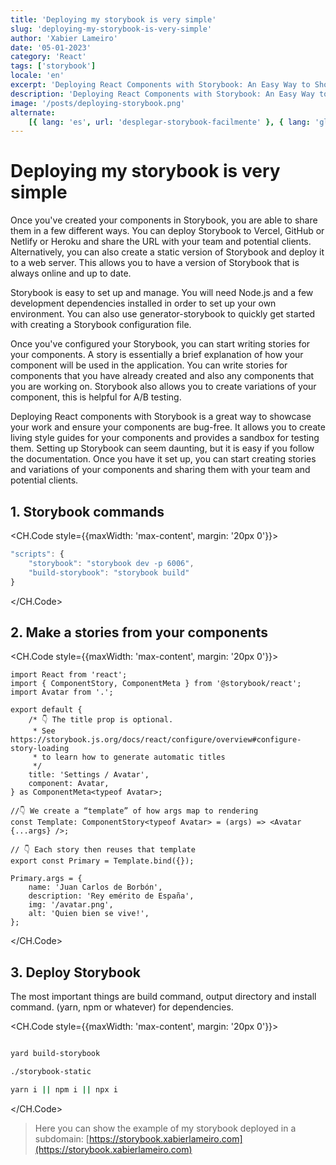 ```yaml
---
title: 'Deploying my storybook is very simple'
slug: 'deploying-my-storybook-is-very-simple'
author: 'Xabier Lameiro'
date: '05-01-2023'
category: 'React'
tags: ['storybook']
locale: 'en'
excerpt: 'Deploying React Components with Storybook: An Easy Way to Showcase Your Work. Are you looking for an easy way to showcase your React components and share them with?'
description: 'Deploying React Components with Storybook: An Easy Way to Showcase Your Work. Are you looking for an easy way to showcase your React components and share them with?'
image: '/posts/deploying-storybook.png'
alternate:
    [{ lang: 'es', url: 'desplegar-storybook-facilmente' }, { lang: 'gl', url: 'despregar-storybook-facilmente' }]
---
```


# Deploying my storybook is very simple

Once you\'ve created your components in Storybook, you are able to share them in a few different ways. You can deploy Storybook to Vercel, GitHub or Netlify or Heroku and share the URL with your team and potential clients.
Alternatively, you can also create a static version of Storybook and deploy it to a web server. This allows you to have a version of Storybook that is always online and up to date.

Storybook is easy to set up and manage. You will need Node.js and a few development dependencies installed in order to set up your own environment. You can also use generator-storybook to quickly get started with creating a Storybook configuration file.

Once you\'ve configured your Storybook, you can start writing stories for your components. A story is essentially a brief explanation of how your component will be used in the application. You can write stories for components that you have already
created and also any components that you are working on. Storybook also allows you to create variations of your component, this is helpful for A/B testing.

Deploying React components with Storybook is a great way to showcase your work and ensure your components are bug-free. It allows you to create living style guides for your components and provides a sandbox for testing them.
Setting up Storybook can seem daunting, but it is easy if you follow the documentation. Once you have it set up, you can start creating stories and variations of your components and sharing them with your team and potential clients.

## 1. Storybook commands

<CH.Code style={{maxWidth: 'max-content', margin: '20px 0'}}>
```js package.json
"scripts": {
    "storybook": "storybook dev -p 6006",
    "build-storybook": "storybook build"
}
```
</CH.Code>

## 2. Make a stories from your components

<CH.Code style={{maxWidth: 'max-content', margin: '20px 0'}}>

```tsx Avatar.stories.tsx
import React from 'react';
import { ComponentStory, ComponentMeta } from '@storybook/react';
import Avatar from '.';

export default {
    /* 👇 The title prop is optional.
     * See https://storybook.js.org/docs/react/configure/overview#configure-story-loading
     * to learn how to generate automatic titles
     */
    title: 'Settings / Avatar',
    component: Avatar,
} as ComponentMeta<typeof Avatar>;

//👇 We create a “template” of how args map to rendering
const Template: ComponentStory<typeof Avatar> = (args) => <Avatar {...args} />;

// 👇 Each story then reuses that template
export const Primary = Template.bind({});

Primary.args = {
    name: 'Juan Carlos de Borbón',
    description: 'Rey emérito de España',
    img: '/avatar.png',
    alt: 'Quien bien se vive!',
};
```

</CH.Code>

## 3. Deploy Storybook

The most important things are build command, output directory and install command. (yarn, npm or whatever) for dependencies.

<CH.Code style={{maxWidth: 'max-content', margin: '20px 0'}}>

```bash

yard build-storybook

./storybook-static

yarn i || npm i || npx i

```

</CH.Code>

> Here you can show the example of my storybook deployed in a subdomain: [https://storybook.xabierlameiro.com](https://storybook.xabierlameiro.com)
